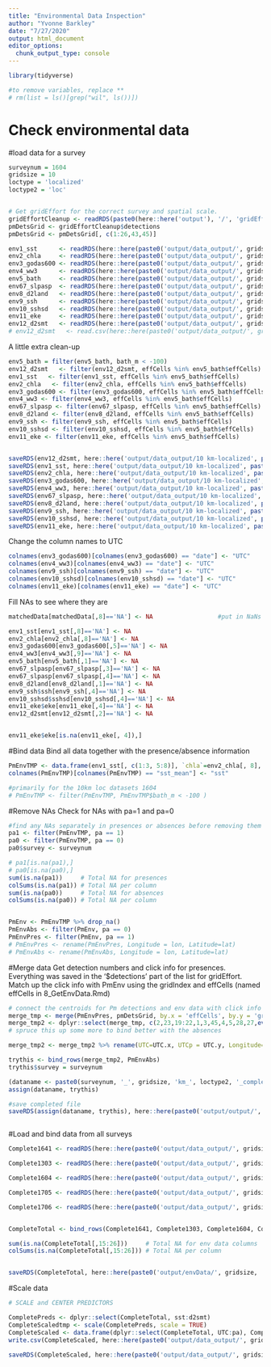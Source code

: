 ```yaml
---
title: "Environmental Data Inspection"
author: "Yvonne Barkley"
date: "7/27/2020"
output: html_document
editor_options: 
  chunk_output_type: console
---
```



```r
library(tidyverse)

#to remove variables, replace **
# rm(list = ls()[grep("wil", ls())])
```



# Check environmental data

#load data for a survey
```r
surveynum = 1604
gridsize = 10
loctype = 'localized'
loctype2 = 'loc'


# Get gridEffort for the correct survey and spatial scale. 
gridEffortCleanup <- readRDS(paste0(here::here('output'), '/', 'gridEffort', surveynum, '_', gridsize, 'km.rda'))
pmDetsGrid <- gridEffortCleanup$detections
pmDetsGrid <- pmDetsGrid[, c(1:26,43,45)]
```

```r
env1_sst      <- readRDS(here::here(paste0('output/data_output/', gridsize, ' km-', loctype), paste0(surveynum, '_', gridsize, 'km_sst.rda')))
env2_chla     <- readRDS(here::here(paste0('output/data_output/', gridsize, ' km-', loctype), paste0(surveynum, '_', gridsize, 'km_chla.rda')))
env3_godas600 <- readRDS(here::here(paste0('output/data_output/', gridsize, ' km-', loctype), paste0(surveynum, '_', gridsize, 'km_temp600.rda')))
env4_ww3      <- readRDS(here::here(paste0('output/data_output/', gridsize, ' km-', loctype), paste0(surveynum, '_', gridsize, 'km_wavepow.rda')))
env5_bath     <- readRDS(here::here(paste0('output/data_output/', gridsize, ' km-', loctype), paste0(surveynum, '_', gridsize, 'km_bathy.rda')))
env67_slpasp  <- readRDS(here::here(paste0('output/data_output/', gridsize, ' km-', loctype), paste0(surveynum, '_', gridsize, 'km_slpasp.rda')))
env8_d2land   <- readRDS(here::here(paste0('output/data_output/', gridsize, ' km-', loctype), paste0(surveynum, '_', gridsize, 'km_d2land.rda')))
env9_ssh      <- readRDS(here::here(paste0('output/data_output/', gridsize, ' km-', loctype), paste0(surveynum, '_', gridsize, 'km_ssh.rda')))
env10_sshsd   <- readRDS(here::here(paste0('output/data_output/', gridsize, ' km-', loctype), paste0(surveynum, '_', gridsize, 'km_sshsd.rda')))
env11_eke     <- readRDS(here::here(paste0('output/data_output/', gridsize, ' km-', loctype), paste0(surveynum, '_', gridsize, 'km_eke.rda')))
env12_d2smt   <- readRDS(here::here(paste0('output/data_output/', gridsize, ' km-', loctype), paste0(surveynum, '_', gridsize, 'km_dist2smt.rda')))
# env12_d2smt   <- read.csv(here::here(paste0('output/data_output/', gridsize, ' km-', loctype), paste0(surveynum, '_', gridsize, 'km_dist2smt.csv')))
```

A little extra clean-up
```r
env5_bath = filter(env5_bath, bath_m < -100)
env12_d2smt   <- filter(env12_d2smt, effCells %in% env5_bath$effCells)
env1_sst   <- filter(env1_sst, effCells %in% env5_bath$effCells)
env2_chla   <- filter(env2_chla, effCells %in% env5_bath$effCells)
env3_godas600 <- filter(env3_godas600, effCells %in% env5_bath$effCells)
env4_ww3 <- filter(env4_ww3, effCells %in% env5_bath$effCells)
env67_slpasp <- filter(env67_slpasp, effCells %in% env5_bath$effCells)
env8_d2land <- filter(env8_d2land, effCells %in% env5_bath$effCells)
env9_ssh <- filter(env9_ssh, effCells %in% env5_bath$effCells)
env10_sshsd <- filter(env10_sshsd, effCells %in% env5_bath$effCells)
env11_eke <- filter(env11_eke, effCells %in% env5_bath$effCells)


saveRDS(env12_d2smt, here::here('output/data_output/10 km-localized', paste0(surveynum, '_', gridsize, 'km_dist2smt.rda')))
saveRDS(env1_sst, here::here('output/data_output/10 km-localized', paste0(surveynum, '_', gridsize, 'km_sst.rda')))
saveRDS(env2_chla, here::here('output/data_output/10 km-localized', paste0(surveynum, '_', gridsize, 'km_chla.rda')))
saveRDS(env3_godas600, here::here('output/data_output/10 km-localized', paste0(surveynum, '_', gridsize, 'km_temp600.rda')))
saveRDS(env4_ww3, here::here('output/data_output/10 km-localized', paste0(surveynum, '_', gridsize, 'km_wavepow.rda')))
saveRDS(env67_slpasp, here::here('output/data_output/10 km-localized', paste0(surveynum, '_', gridsize, 'km_slpasp.rda')))
saveRDS(env8_d2land, here::here('output/data_output/10 km-localized', paste0(surveynum, '_', gridsize, 'km_d2land.rda')))
saveRDS(env9_ssh, here::here('output/data_output/10 km-localized', paste0(surveynum, '_', gridsize, 'km_ssh.rda')))
saveRDS(env10_sshsd, here::here('output/data_output/10 km-localized', paste0(surveynum, '_', gridsize, 'km_sshsd.rda')))
saveRDS(env11_eke, here::here('output/data_output/10 km-localized', paste0(surveynum, '_', gridsize, 'km_eke.rda')))

```

Change the column names to UTC
```r
colnames(env3_godas600)[colnames(env3_godas600) == "date"] <- "UTC"
colnames(env4_ww3)[colnames(env4_ww3) == "date"] <- "UTC"
colnames(env9_ssh)[colnames(env9_ssh) == "date"] <- "UTC"
colnames(env10_sshsd)[colnames(env10_sshsd) == "date"] <- "UTC"
colnames(env11_eke)[colnames(env11_eke) == "date"] <- "UTC"

```


Fill NAs to see where they are
```r
matchedData[matchedData[,8]=='NA'] <- NA                  #put in NaNs to variable column

env1_sst[env1_sst[,8]=='NA'] <- NA      
env2_chla[env2_chla[,8]=='NA'] <- NA       
env3_godas600[env3_godas600[,5]=='NA'] <- NA  
env4_ww3[env4_ww3[,9]=='NA'] <- NA        
env5_bath[env5_bath[,1]=='NA'] <- NA
env67_slpasp[env67_slpasp[,3]=='NA'] <- NA    
env67_slpasp[env67_slpasp[,4]=='NA'] <- NA    
env8_d2land[env8_d2land[,1]=='NA'] <- NA     
env9_ssh$ssh[env9_ssh[,4]=='NA'] <- NA     
env10_sshsd$sshsd[env10_sshsd[,4]=='NA'] <- NA     
env11_eke$eke[env11_eke[,4]=='NA'] <- NA       
env12_d2smt[env12_d2smt[,2]=='NA'] <- NA 


env11_eke$eke[is.na(env11_eke[, 4]),]


```


#Bind data
Bind all data together with the presence/absence information
```r

PmEnvTMP <- data.frame(env1_sst[, c(1:3, 5:8)], `chla`=env2_chla[, 8], `temp600`=env3_godas600[,5], `wavepow`=env4_ww3[,9], `bathy`=env5_bath[,1], `slope`=env67_slpasp[,3], `aspect`=env67_slpasp[,4], `d2land`=env8_d2land[,1], `ssh`=env9_ssh[,4], `sshsd`=env10_sshsd[,4], `eke`=env11_eke[,4], `d2smt`=env12_d2smt[,2])
colnames(PmEnvTMP)[colnames(PmEnvTMP) == "sst_mean"] <- "sst"

#primarily for the 10km loc datasets 1604 
# PmEnvTMP <- filter(PmEnvTMP, PmEnvTMP$bath_m < -100 )


```

#Remove NAs
Check for NAs with pa=1 and pa=0
```r

#find any NAs separately in presences or absences before removing them
pa1 <- filter(PmEnvTMP, pa == 1)
pa0 <- filter(PmEnvTMP, pa == 0)
pa0$survey <- surveynum

# pa1[is.na(pa1),]
# pa0[is.na(pa0),]
sum(is.na(pa1))     # Total NA for presences
colSums(is.na(pa1)) # Total NA per column
sum(is.na(pa0))     # Total NA for absences
colSums(is.na(pa0)) # Total NA per column


PmEnv <- PmEnvTMP %>% drop_na()
PmEnvAbs <- filter(PmEnv, pa == 0)
PmEnvPres <- filter(PmEnv, pa == 1)
# PmEnvPres <- rename(PmEnvPres, Longitude = lon, Latitude=lat)
# PmEnvAbs <- rename(PmEnvAbs, Longitude = lon, Latitude=lat)

```


#Merge data
Get detection numbers and click info for presences. Everything was saved in the '$detections' part of the list for gridEffort. 
Match up the click info with PmEnv using the gridIndex and effCells (named effCells in 8_GetEnvData.Rmd)
```r
# connect the centroids for Pm detections and env data with click info from pmDetsGrid
merge_tmp <- merge(PmEnvPres, pmDetsGrid, by.x = 'effCells', by.y = 'gridIndex')
merge_tmp2 <- dplyr::select(merge_tmp, c(2,23,19:22,1,3,45,4,5,28,27,everything())) #This contains the presences with the env data from the centroid locations
# spruce this up some more to bind better with the absences

merge_tmp2 <- merge_tmp2 %>% rename(UTC=UTC.x, UTCp = UTC.y, Longitude=Longitude.x, Latitude = Latitude.x, Latitudep = Latitude.y, Longitudep = Longitude.y)

trythis <- bind_rows(merge_tmp2, PmEnvAbs)
trythis$survey = surveynum

(dataname <- paste0(surveynum, '_', gridsize, 'km_', loctype2, '_complete'))
assign(dataname, trythis)

#save completed file
saveRDS(assign(dataname, trythis), here::here(paste0('output/output/', gridsize, ' km-', loctype), dataname))



```


#Load and bind data from all surveys
```r
Complete1641 <- readRDS(here::here(paste0('output/data_output/', gridsize, ' km-', loctype), paste0('1641_', gridsize, 'km_', loctype2, '_complete')))

Complete1303 <- readRDS(here::here(paste0('output/data_output/', gridsize, ' km-', loctype), paste0('1303_', gridsize, 'km_', loctype2, '_complete')))

Complete1604 <- readRDS(here::here(paste0('output/data_output/', gridsize, ' km-', loctype), paste0('1604_', gridsize, 'km_', loctype2, '_complete')))

Complete1705 <- readRDS(here::here(paste0('output/data_output/', gridsize, ' km-', loctype), paste0('1705_', gridsize, 'km_', loctype2, '_complete')))

Complete1706 <- readRDS(here::here(paste0('output/data_output/', gridsize, ' km-', loctype), paste0('1706_', gridsize, 'km_', loctype2, '_complete')))


CompleteTotal <- bind_rows(Complete1641, Complete1303, Complete1604, Complete1705, Complete1706)

sum(is.na(CompleteTotal[,15:26]))     # Total NA for env data columns
colSums(is.na(CompleteTotal[,15:26])) # Total NA per column


saveRDS(CompleteTotal, here::here(paste0('output/envData/', gridsize, ' km-', loctype), paste0('CompletePm_', gridsize, 'km_', loctype2, '_raw.rda')))

```



#Scale data
```r
# SCALE and CENTER PREDICTORS

CompletePreds <- dplyr::select(CompleteTotal, sst:d2smt)
CompleteScaledtmp <- scale(CompletePreds, scale = TRUE)
CompleteScaled <- data.frame(dplyr::select(CompleteTotal, UTC:pa), CompleteScaledtmp, dplyr::select(CompleteTotal, peak:lon_trk2))
write.csv(CompleteScaled, here::here(paste0('output/data_output/', gridsize, ' km-', loctype), paste0('CompletePm_', gridsize, 'km_', loctype2, '_scaled.csv')), row.names = FALSE)

saveRDS(CompleteScaled, here::here(paste0('output/data_output/', gridsize, ' km-', loctype), paste0('CompletePm_', gridsize, 'km_', loctype2, '_scaled.rda')))


```



